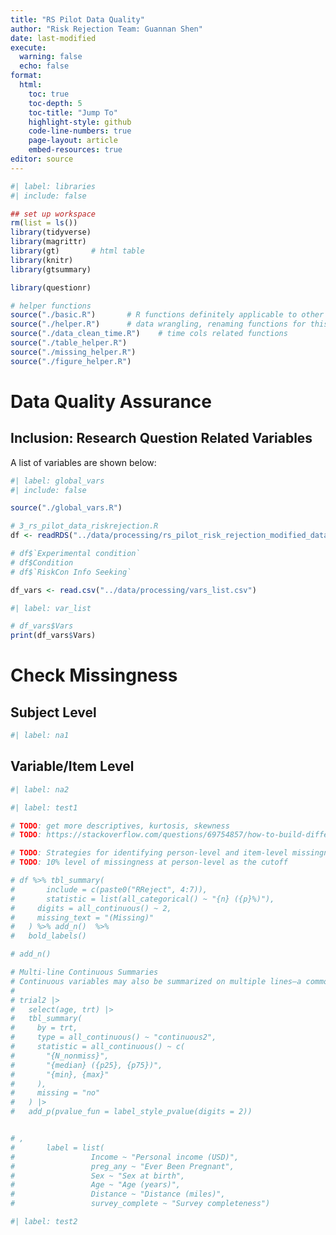 ```yaml
---
title: "RS Pilot Data Quality"
author: "Risk Rejection Team: Guannan Shen"
date: last-modified
execute: 
  warning: false
  echo: false
format:
  html:
    toc: true
    toc-depth: 5
    toc-title: "Jump To"
    highlight-style: github
    code-line-numbers: true
    page-layout: article
    embed-resources: true
editor: source
---
```


```r
#| label: libraries
#| include: false

## set up workspace
rm(list = ls())
library(tidyverse)
library(magrittr)
library(gt)       # html table 
library(knitr)
library(gtsummary)

library(questionr)

# helper functions
source("./basic.R")       # R functions definitely applicable to other projs
source("./helper.R")      # data wrangling, renaming functions for this proj
source("./data_clean_time.R")    # time cols related functions 
source("./table_helper.R")
source("./missing_helper.R")
source("./figure_helper.R")

```


# Data Quality Assurance

## Inclusion: Research Question Related Variables

A list of variables are shown below:

```r
#| label: global_vars
#| include: false

source("./global_vars.R")

# 3_rs_pilot_data_riskrejection.R
df <- readRDS("../data/processing/rs_pilot_risk_rejection_modified_dataset.rds") 

# df$`Experimental condition`
# df$Condition
# df$`RiskCon Info Seeking`

df_vars <- read.csv("../data/processing/vars_list.csv")


```

```r
#| label: var_list

# df_vars$Vars
print(df_vars$Vars)

```


# Check Missingness

## Subject Level

```r
#| label: na1

```


## Variable/Item Level

```r
#| label: na2

```


```r
#| label: test1

# TODO: get more descriptives, kurtosis, skewness 
# TODO: https://stackoverflow.com/questions/69754857/how-to-build-differently-a-descriptive-statistics-table-by-using-the-gtsummary-l

# TODO: Strategies for identifying person-level and item-level missingness discussed
# TODO: 10% level of missingness at person-level as the cutoff 

# df %>% tbl_summary(
#       include = c(paste0("RReject", 4:7)),
#       statistic = list(all_categorical() ~ "{n} ({p}%)"),
#     digits = all_continuous() ~ 2,
#     missing_text = "(Missing)"
#   ) %>% add_n()  %>% 
#   bold_labels()

# add_n()

# Multi-line Continuous Summaries
# Continuous variables may also be summarized on multiple lines—a common format in some journals. To update the continuous variables to summarize on multiple lines, update the summary type to "continuous2" (for summaries on two or more lines).
# 
# trial2 |>
#   select(age, trt) |>
#   tbl_summary(
#     by = trt,
#     type = all_continuous() ~ "continuous2",
#     statistic = all_continuous() ~ c(
#       "{N_nonmiss}",
#       "{median} ({p25}, {p75})",
#       "{min}, {max}"
#     ),
#     missing = "no"
#   ) |>
#   add_p(pvalue_fun = label_style_pvalue(digits = 2))


# ,
#       label = list(
#                 Income ~ "Personal income (USD)",
#                 preg_any ~ "Ever Been Pregnant",
#                 Sex ~ "Sex at birth",
#                 Age ~ "Age (years)",
#                 Distance ~ "Distance (miles)",
#                 survey_complete ~ "Survey completeness")

```

```r
#| label: test2


```

